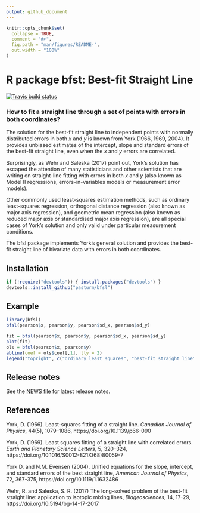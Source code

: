 ```yaml
---
output: github_document
---
```


<!-- README.md is generated from README.Rmd. Please edit that file -->

```r
knitr::opts_chunk$set(
  collapse = TRUE,
  comment = "#>",
  fig.path = "man/figures/README-",
  out.width = "100%"
)
```
# R package bfst: Best-fit Straight Line
[![Travis build status](https://travis-ci.org/pasturm/bfsl.svg?branch=master)](https://travis-ci.org/pasturm/bfsl)

### How to fit a straight line through a set of points with errors in both coordinates?

The solution for the best-fit straight line to independent points with normally distributed errors in both _x_ and _y_ is known from York (1966, 1969, 2004). It provides unbiased estimates of the intercept, slope and standard errors of the best-fit straight line, even when the _x_ and _y_ errors are correlated.

Surprisingly, as Wehr and Saleska (2017) point out, York's solution has escaped the attention of many statisticians and other scientists that are writing on straight-line fitting with errors in both _x_ and _y_ (also known as Model II regressions, errors-in-variables models or measurement error models).

Other commonly used least-squares estimation methods, such as ordinary least-squares regression, orthogonal distance regression (also known as major axis regression), and geometric mean regression (also known as reduced major axis or standardised major axis regression), are all special cases of York’s solution and only valid under particular measurement conditions.

The bfsl package implements York's general solution and provides the best-fit straight line of bivariate data with errors in both coordinates.

## Installation
```r
if (!require("devtools")) { install.packages("devtools") }
devtools::install_github("pasturm/bfsl")
```

## Example

```r
library(bfsl)
bfsl(pearson$x, pearson$y, pearson$sd_x, pearson$sd_y)
```
```r
fit = bfsl(pearson$x, pearson$y, pearson$sd_x, pearson$sd_y)
plot(fit)
ols = bfsl(pearson$x, pearson$y)
abline(coef = ols$coef[,1], lty = 2)
legend("topright", c("ordinary least squares", "best-fit straight line"), lty = c(2,1))
```

## Release notes
See the [NEWS file](https://github.com/pasturm/bfsl/blob/master/NEWS.md) for latest release notes.

## References

York, D. (1966). Least-squares fitting of a straight line. _Canadian Journal of Physics_, 44(5), 1079–1086, https://doi.org/10.1139/p66-090

York, D. (1969). Least squares fitting of a straight line with correlated errors. _Earth and Planetary Science Letters_, 5, 320–324,
https://doi.org/10.1016/S0012-821X(68)80059-7

York D. and N.M. Evensen (2004). Unified equations for the slope, intercept, and 
standard errors of the best straight line, _American Journal of Physics_, 72, 367-375, https://doi.org/10.1119/1.1632486

Wehr, R. and Saleska, S. R. (2017) The long-solved problem of the best-fit straight line: application to isotopic mixing lines, _Biogeosciences_, 14, 17-29, https://doi.org/10.5194/bg-14-17-2017
